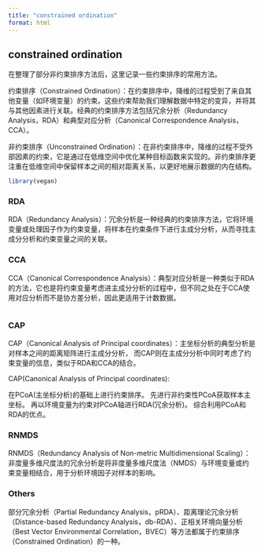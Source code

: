 ```yaml
---
title: "constrained ordination"
format: html
---
```


## constrained ordination


在整理了部分非约束排序方法后，这里记录一些约束排序的常用方法。


约束排序（Constrained Ordination）：在约束排序中，降维的过程受到了来自其他变量（如环境变量）的约束。这些约束帮助我们理解数据中特定的变异，并将其与其他因素进行关联。经典的约束排序方法包括冗余分析（Redundancy Analysis，RDA）和典型对应分析（Canonical Correspondence Analysis，CCA）。

非约束排序（Unconstrained Ordination）：在非约束排序中，降维的过程不受外部因素的约束，它是通过在低维空间中优化某种目标函数来实现的。非约束排序更注重在低维空间中保留样本之间的相对距离关系，以更好地展示数据的内在结构。


```r
library(vegan)
```


### RDA

RDA（Redundancy Analysis）：冗余分析是一种经典的约束排序方法，它将环境变量或处理因子作为约束变量，将样本在约束条件下进行主成分分析，从而寻找主成分分析和约束变量之间的关联。



### CCA

CCA（Canonical Correspondence Analysis）：典型对应分析是一种类似于RDA的方法，它也是将约束变量考虑进主成分分析的过程中，但不同之处在于CCA使用对应分析而不是协方差分析，因此更适用于计数数据。

```r

```


### CAP

CAP（Canonical Analysis of Principal coordinates）：主坐标分析的典型分析是对样本之间的距离矩阵进行主成分分析， 而CAP则在主成分分析中同时考虑了约束变量的信息，类似于RDA和CCA的结合。

CAP(Canonical Analysis of Principal coordinates):

在PCoA(主坐标分析)的基础上进行约束排序。
先进行非约束性PCoA获取样本主坐标。
再以环境变量为约束对PCoA轴进行RDA(冗余分析)。
综合利用PCoA和RDA的优点。



### RNMDS

RNMDS（Redundancy Analysis of Non-metric Multidimensional Scaling）：非度量多维尺度法的冗余分析是将非度量多维尺度法（NMDS）与环境变量或约束变量相结合，用于分析环境因子对样本的影响。


### Others


部分冗余分析（Partial Redundancy Analysis，pRDA）、距离理论冗余分析（Distance-based Redundancy Analysis，db-RDA）、正相关环境向量分析（Best Vector Environmental Correlation，BVEC）等方法都属于约束排序（Constrained Ordination）的一种。













